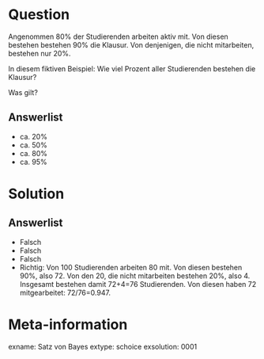 Question
========

Angenommen 80% der Studierenden arbeiten aktiv mit. Von diesen bestehen bestehen 90% die Klausur. 
Von denjenigen, die nicht mitarbeiten, bestehen nur 20%. 

In diesem fiktiven Beispiel: Wie viel Prozent aller Studierenden bestehen die Klausur?

Was gilt?

Answerlist
----------
* ca. 20%
* ca. 50%
* ca. 80%
* ca. 95%


Solution
========


Answerlist
----------
* Falsch
* Falsch
* Falsch
* Richtig: Von 100 Studierenden arbeiten 80 mit. Von diesen bestehen 90%, also 72. Von den 20, die nicht mitarbeiten bestehen 20%, also 4. Insgesamt bestehen damit 72+4=76 Studierenden. Von diesen haben 72 mitgearbeitet: 72/76=0.947.


Meta-information
================
exname: Satz von Bayes
extype: schoice
exsolution: 0001